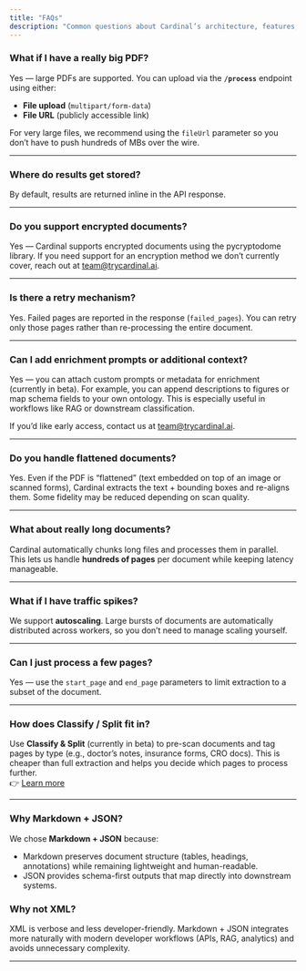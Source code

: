 ```yaml
---
title: "FAQs"
description: "Common questions about Cardinal’s architecture, features, and workflows."
---
```


### What if I have a really big PDF?

Yes — large PDFs are supported. You can upload via the **`/process`** endpoint using either:  
- **File upload** (`multipart/form-data`)  
- **File URL** (publicly accessible link)  

For very large files, we recommend using the `fileUrl` parameter so you don’t have to push hundreds of MBs over the wire.

---

### Where do results get stored?

By default, results are returned inline in the API response.  

---

### Do you support encrypted documents?

Yes — Cardinal supports encrypted documents using the pycryptodome library. If you need support for an encryption method we don’t currently cover, reach out at team@trycardinal.ai.

---

### Is there a retry mechanism?

Yes. Failed pages are reported in the response (`failed_pages`). You can retry only those pages rather than re-processing the entire document.

---

### Can I add enrichment prompts or additional context?

Yes — you can attach custom prompts or metadata for enrichment (currently in beta). For example, you can append descriptions to figures or map schema fields to your own ontology. This is especially useful in workflows like RAG or downstream classification.

If you’d like early access, contact us at team@trycardinal.ai.

---

### Do you handle flattened documents?

Yes. Even if the PDF is “flattened” (text embedded on top of an image or scanned forms), Cardinal extracts the text + bounding boxes and re-aligns them. Some fidelity may be reduced depending on scan quality.

---

### What about really long documents?

Cardinal automatically chunks long files and processes them in parallel. This lets us handle **hundreds of pages** per document while keeping latency manageable.  

---

### What if I have traffic spikes?

We support **autoscaling**. Large bursts of documents are automatically distributed across workers, so you don’t need to manage scaling yourself.

---

### Can I just process a few pages?

Yes — use the `start_page` and `end_page` parameters to limit extraction to a subset of the document.

---

### How does Classify / Split fit in?

Use **Classify & Split** (currently in beta) to pre-scan documents and tag pages by type (e.g., doctor’s notes, insurance forms, CRO docs). This is cheaper than full extraction and helps you decide which pages to process further.  
👉 [Learn more](./classify-split)

---

### Why Markdown + JSON?

We chose **Markdown + JSON** because:  
- Markdown preserves document structure (tables, headings, annotations) while remaining lightweight and human-readable.  
- JSON provides schema-first outputs that map directly into downstream systems.  

### Why not XML?

XML is verbose and less developer-friendly. Markdown + JSON integrates more naturally with modern developer workflows (APIs, RAG, analytics) and avoids unnecessary complexity.

---
